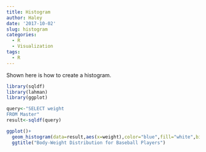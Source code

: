 ```yaml
---
title: Histogram
author: Haley
date: '2017-10-02'
slug: histogram
categories:
  - R
  - Visualization
tags:
  - R
---
```

Shown here is how to create a histogram.
```r
library(sqldf)
library(lahman)
library(ggplot)

query<-"SELECT weight
FROM Master"
result<-sqldf(query)

ggplot()+
  geom_histogram(data=result,aes(x=weight),color="blue",fill="white",bins=50)+
  ggtitle("Body-Weight Distribution for Baseball Players")
  
```

